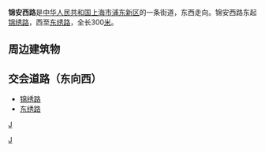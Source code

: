 {{Infobox China Road
|路牌类型=Shanghai
|中文道路名称=锦安西路
|道路英文名=West Jinan Rd.
|图片=
|图片说明=
|道路总长度=0.3
|车速限制=
|行车线数量=3-4条
|所在地区=[[上海市|上海市]][[浦东新区|浦东新区]]
|起点=锦绣路
|终点=东绣路
}}
'''锦安西路'''是[[中华人民共和国|中华人民共和国]][[上海市|上海市]][[浦东新区|浦东新区]]的一条街道，东西走向。锦安西路东起[[锦绣路|锦绣路]]，西至[[东绣路|东绣路]]，全长300[[米_(單位)|米]]。
==周边建筑物==

==交会道路（东向西）==
* [[锦绣路|锦绣路]]
* [[东绣路|东绣路]]

{{上海小作品}}

[[Category:上海道路|J]]
[[分类:浦东新区|J]]